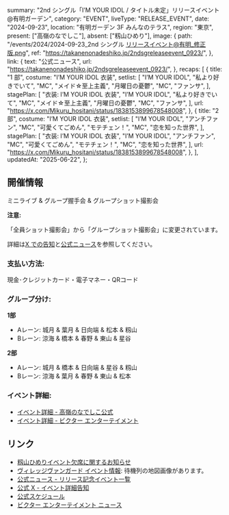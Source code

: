   summary: "2nd シングル「I’M YOUR IDOL / タイトル未定」リリースイベント@有明ガーデン",
  category: "EVENT",
  liveType: "RELEASE_EVENT",
  date: "2024-09-23",
  location: "有明ガーデン 3F みんなのテラス",
  region: "東京",
  present: ["高嶺のなでしこ"],
  absent: ["籾山ひめり"],
  image: {
    path: "/events/2024/2024-09-23_2nd シングル リリースイベント@有明_修正版.png",
    ref: "https://takanenonadeshiko.jp/2ndsgreleaseevent_0923/",
  },
  link: {
    text: "公式ニュース",
    url: "https://takanenonadeshiko.jp/2ndsgreleaseevent_0923/",
  },
  recaps: [
    {
      title: "1 部",
      costume: "I’M YOUR IDOL 衣装",
      setlist: [
        "I’M YOUR IDOL",
        "私より好きでいて",
        "MC",
        "メイド☆至上主義",
        "月曜日の憂鬱",
        "MC",
        "ファンサ",
      ],
      stagePlan: [
        "衣装: I’M YOUR IDOL 衣装",
        "I’M YOUR IDOL",
        "私より好きでいて",
        "MC",
        "メイド☆至上主義",
        "月曜日の憂鬱",
        "MC",
        "ファンサ",
      ],
      url: "https://x.com/Mikuru_hositani/status/1838153899678548008",
    },
    {
      title: "2 部",
      costume: "I’M YOUR IDOL 衣装",
      setlist: [
        "I’M YOUR IDOL",
        "アンチファン",
        "MC",
        "可愛くてごめん",
        "モテチェン！",
        "MC",
        "恋を知った世界",
      ],
      stagePlan: [
        "衣装: I’M YOUR IDOL 衣装",
        "I’M YOUR IDOL",
        "アンチファン",
        "MC",
        "可愛くてごめん",
        "モテチェン！",
        "MC",
        "恋を知った世界",
      ],
      url: "https://x.com/Mikuru_hositani/status/1838153899678548008",
    },
  ],
  updatedAt: "2025-06-22",
};

## 開催情報

ミニライブ & グループ握手会 & グループショット撮影会

**注意:**

「全員ショット撮影会」から「グループショット撮影会」に変更されています。

詳細は[X での告知](https://x.com/takanenofficial/status/1833864327847465429)と[公式ニュース](https://takanenonadeshiko.jp/2ndsgreleaseevent_0923re/)を参照してください。

### 支払い方法:

現金･クレジットカード・電子マネー・QRコード

### グループ分け:

**1部**

- Aレーン: 城月 & 葉月 & 日向端 & 松本 & 籾山
- Bレーン: 涼海 & 橋本 & 春野 & 東山 & 星谷

**2部**

- Aレーン: 城月 & 橋本 & 日向端 & 星谷 & 籾山
- Bレーン: 涼海 & 葉月 & 春野 & 東山 & 松本

### イベント詳細:

- [イベント詳細 - 高嶺のなでしこ公式](https://takanenonadeshiko.jp/2ndsgreleaseevent_0923/)
- [イベント詳細 - ビクター エンターテイメント](https://www.jvcmusic.co.jp/-/News/A028511/21.html)

## リンク

- [籾山ひめりイベント欠席に関するお知らせ](https://takanenonadeshiko.jp/?p=2473)
- [ヴィレッジヴァンガード イベント情報](https://www.village-v.co.jp/news/event/19419): 待機列の地図画像があります。
- [公式ニュース - リリース記念イベント一覧](https://takanenonadeshiko.jp/2ndsgreleaseevent_all/)
- [公式 X - イベント詳細告知](https://x.com/takanenofficial/status/1833865384518107256)
- [公式スケジュール](https://takanenonadeshiko.jp/?p=2366)
- [ビクター エンターテイメント ニュース](https://www.jvcmusic.co.jp/-/News/A028511/16.html)

